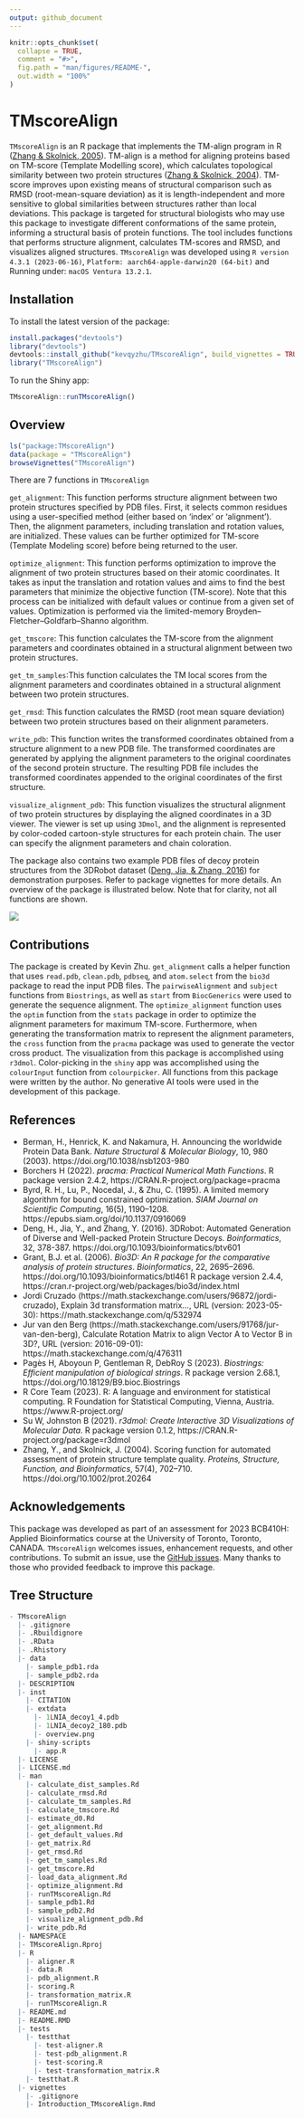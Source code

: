 ```yaml
---
output: github_document
---
```


<!-- README.md is generated from README.Rmd. Please edit that file -->

```r
knitr::opts_chunk$set(
  collapse = TRUE,
  comment = "#>",
  fig.path = "man/figures/README-",
  out.width = "100%"
)
```

# TMscoreAlign

<!-- badges: start -->
<!-- badges: end -->

`TMscoreAlign` is an R package that implements the TM-align program in R 
([Zhang & Skolnick, 2005](https://doi.org/10.1093/nar/gki524)). 
TM-align is a method for aligning proteins based on TM-score 
(Template Modelling score), which calculates topological similarity between two 
protein structures
([Zhang & Skolnick, 2004](https://doi.org/10.1002/prot.20264)). TM-score 
improves upon existing means of structural comparison such as RMSD 
(root-mean-square deviation) as it is length-independent and more sensitive to 
global similarities between structures rather than local deviations. This 
package is targeted for structural biologists who may use this package to 
investigate different conformations of the same protein, informing a structural
basis of protein functions. The tool includes functions that performs structure 
alignment, calculates TM-scores and RMSD, and visualizes aligned structures. 
`TMscoreAlign` was developed using `R version 4.3.1 (2023-06-16)`, 
`Platform: aarch64-apple-darwin20 (64-bit)` and Running under: 
`macOS Ventura 13.2.1`.

## Installation

To install the latest version of the package:

``` r
install.packages("devtools")
library("devtools")
devtools::install_github("kevqyzhu/TMscoreAlign", build_vignettes = TRUE)
library("TMscoreAlign")
```

To run the Shiny app:
``` r
TMscoreAlign::runTMscoreAlign()
```

## Overview

``` r
ls("package:TMscoreAlign")
data(package = "TMscoreAlign") 
browseVignettes("TMscoreAlign")
```

There are 7 functions in `TMscoreAlign`

`get_alignment`: This function performs structure alignment between two protein 
structures specified by PDB files. First, it selects common residues using a 
user-specified method (either based on 'index' or 'alignment'). Then, the 
alignment parameters, including translation and rotation values, are 
initialized. These values can be further optimized for TM-score 
(Template Modeling score) before being returned to the user. 

`optimize_alignment`: This function performs optimization to improve the 
alignment of two protein structures based on their atomic coordinates. It takes 
as input the translation and rotation values and aims to find the best 
parameters that minimize the objective function (TM-score). Note that this
process can be initialized with default values or continue from a given set of 
values. Optimization is performed via the limited-memory 
Broyden–Fletcher–Goldfarb–Shanno algorithm. 

`get_tmscore`: This function calculates the TM-score from the alignment 
parameters and coordinates obtained in a structural alignment between two 
protein structures.

`get_tm_samples`:This function calculates the TM local scores from the alignment 
parameters and coordinates obtained in a structural alignment between two 
protein structures. 

`get_rmsd`: This function calculates the RMSD (root mean square deviation) 
between two protein structures based on their alignment parameters. 

`write_pdb`: This function writes the transformed coordinates obtained from a 
structure alignment to a new PDB file. The transformed coordinates are generated
by applying the alignment parameters to the original coordinates of the second
protein structure. The resulting PDB file includes the transformed
coordinates appended to the original coordinates of the first structure.

`visualize_alignment_pdb`: This function visualizes the structural alignment of 
two protein structures by displaying the aligned coordinates in a 3D viewer. The
viewer is set up using `3Dmol`, and the alignment is represented by color-coded 
cartoon-style structures for each protein chain. The user can specify the 
alignment parameters and chain coloration. 

The package also contains two example PDB files of decoy protein structures
from the 3DRobot dataset 
([Deng, Jia, & Zhang, 2016](https://doi.org/10.1093/bioinformatics/btv601)) for
demonstration purposes. Refer to package vignettes for more details. An overview
of the package is illustrated below. Note that for clarity, not all functions 
are shown.

![](./inst/extdata/overview.png)

## Contributions
The package is created by Kevin Zhu. `get_alignment` calls a helper function 
that uses `read.pdb`, `clean.pdb`, `pdbseq`, and `atom.select` from the `bio3d`
package to read the input PDB files. The `pairwiseAlignment` and `subject` 
functions from `Biostrings`, as well as `start` from `BiocGenerics` were used 
to generate the sequence alignment. The `optimize_alignment` function uses the 
`optim` function from the `stats` package in order to optimize the alignment 
parameters for maximum TM-score. Furthermore, when generating the transformation 
matrix to represent the alignment parameters, the `cross` function from the 
`pracma` package was used to generate the vector cross product. The 
visualization from this package is accomplished using `r3dmol`. Color-picking 
in the `shiny` app was accomplished using the `colourInput` function from
`colourpicker`. All functions from this package were written by the 
author. No generative AI tools were used in the development of this package. 

## References
- Berman, H., Henrick, K. and Nakamura, H. Announcing the worldwide Protein Data
Bank. *Nature Structural & Molecular Biology*, 10, 980 (2003). 
https://doi.org/10.1038/nsb1203-980
- Borchers H (2022). _pracma: Practical Numerical Math Functions_. R package 
version 2.4.2, 
https://CRAN.R-project.org/package=pracma
- Byrd, R. H., Lu, P., Nocedal, J., & Zhu, C. (1995). A limited memory 
algorithm for bound constrained optimization.
*SIAM Journal on Scientific Computing*, 16(5), 1190–1208. 
https://epubs.siam.org/doi/10.1137/0916069
- Deng, H., Jia, Y., and Zhang, Y. (2016). 3DRobot: Automated Generation of 
Diverse and Well-packed Protein Structure Decoys. *Boinformatics*, 32, 378-387.
https://doi.org/10.1093/bioinformatics/btv601
- Grant, B.J. et al. (2006). _Bio3D: An R package for the comparative analysis
of protein structures_. *Bioinformatics*, 22, 2695--2696. 
https://doi.org/10.1093/bioinformatics/btl461
R package version 2.4.4, https://cran.r-project.org/web/packages/bio3d/index.html
- Jordi Cruzado (https://math.stackexchange.com/users/96872/jordi-cruzado),
Explain 3d transformation matrix..., URL (version: 2023-05-30):
https://math.stackexchange.com/q/532974
- Jur van den Berg 
(https://math.stackexchange.com/users/91768/jur-van-den-berg), Calculate 
Rotation Matrix to align Vector A to Vector B in 3D?, URL 
(version: 2016-09-01): https://math.stackexchange.com/q/476311
- Pagès H, Aboyoun P, Gentleman R, DebRoy S (2023). _Biostrings: Efficient manipulation of biological strings_. 
R package version 2.68.1, https://doi.org/10.18129/B9.bioc.Biostrings
- R Core Team (2023). R: A language and environment for statistical computing. 
R Foundation for Statistical Computing, Vienna, Austria. 
https://www.R-project.org/
- Su W, Johnston B (2021). _r3dmol: Create Interactive 3D Visualizations of Molecular Data_. 
R package version 0.1.2, https://CRAN.R-project.org/package=r3dmol
- Zhang, Y., and Skolnick, J. (2004). Scoring function for automated assessment 
of protein structure template quality. *Proteins, Structure, Function, and Bioinformatics*, 
57(4), 702–710. https://doi.org/10.1002/prot.20264

## Acknowledgements
This package was developed as part of an assessment for 2023 BCB410H: Applied 
Bioinformatics course at the University of Toronto, Toronto, CANADA. 
`TMscoreAlign` welcomes issues, enhancement requests, and other contributions. 
To submit an issue, use the 
[GitHub issues](https://github.com/kevqyzhu/TMscoreAlign/issues). Many 
thanks to those who provided feedback to improve this package.

## Tree Structure
``` r
- TMscoreAlign
  |- .gitignore
  |- .Rbuildignore
  |- .RData
  |- .Rhistory
  |- data
    |- sample_pdb1.rda
    |- sample_pdb2.rda
  |- DESCRIPTION
  |- inst
    |- CITATION
    |- extdata
      |- 1LNIA_decoy1_4.pdb
      |- 1LNIA_decoy2_180.pdb
      |- overview.png
    |- shiny-scripts
      |- app.R
  |- LICENSE
  |- LICENSE.md
  |- man
    |- calculate_dist_samples.Rd
    |- calculate_rmsd.Rd
    |- calculate_tm_samples.Rd
    |- calculate_tmscore.Rd
    |- estimate_d0.Rd
    |- get_alignment.Rd
    |- get_default_values.Rd
    |- get_matrix.Rd
    |- get_rmsd.Rd
    |- get_tm_samples.Rd
    |- get_tmscore.Rd
    |- load_data_alignment.Rd
    |- optimize_alignment.Rd
    |- runTMscoreAlign.Rd
    |- sample_pdb1.Rd
    |- sample_pdb2.Rd
    |- visualize_alignment_pdb.Rd
    |- write_pdb.Rd
  |- NAMESPACE
  |- TMscoreAlign.Rproj
  |- R
    |- aligner.R
    |- data.R
    |- pdb_alignment.R
    |- scoring.R
    |- transformation_matrix.R
    |- runTMscoreAlign.R
  |- README.md
  |- README.RMD
  |- tests
    |- testthat
      |- test-aligner.R
      |- test-pdb_alignment.R
      |- test-scoring.R
      |- test-transformation_matrix.R
    |- testthat.R
  |- vignettes
    |- .gitignore
    |- Introduction_TMscoreAlign.Rmd
```
